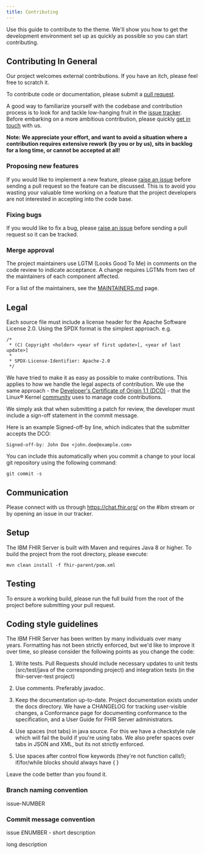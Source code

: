 ```yaml
---
title: Contributing
---
```


<PageDescription>

Use this guide to contribute to the theme. We'll show you how to get the development environment set up as quickly as possible so you can start contributing.

</PageDescription>

## Contributing In General
Our project welcomes external contributions. If you have an itch, please feel
free to scratch it.

To contribute code or documentation, please submit a [pull request](https://github.com/ibm/fhir/pulls).

A good way to familiarize yourself with the codebase and contribution process is
to look for and tackle low-hanging fruit in the [issue tracker](https://github.com/ibm/fhir/issues).
Before embarking on a more ambitious contribution, please quickly [get in touch](#communication) with us.

**Note: We appreciate your effort, and want to avoid a situation where a contribution
requires extensive rework (by you or by us), sits in backlog for a long time, or
cannot be accepted at all!**

### Proposing new features

If you would like to implement a new feature, please [raise an issue](https://github.com/ibm/fhir/issues)
before sending a pull request so the feature can be discussed. This is to avoid
you wasting your valuable time working on a feature that the project developers
are not interested in accepting into the code base.

### Fixing bugs

If you would like to fix a bug, please [raise an issue](https://github.com/ibm/fhir/issues) before sending a
pull request so it can be tracked.

### Merge approval

The project maintainers use LGTM (Looks Good To Me) in comments on the code
review to indicate acceptance. A change requires LGTMs from two of the
maintainers of each component affected.

For a list of the maintainers, see the [MAINTAINERS.md](MAINTAINERS.md) page.

## Legal

Each source file must include a license header for the Apache
Software License 2.0. Using the SPDX format is the simplest approach.
e.g.

```
/*
 * (C) Copyright <holder> <year of first update>[, <year of last update>]
 *
 * SPDX-License-Identifier: Apache-2.0
 */
```

We have tried to make it as easy as possible to make contributions. This
applies to how we handle the legal aspects of contribution. We use the
same approach - the [Developer's Certificate of Origin 1.1 (DCO)](https://github.com/hyperledger/fabric/blob/master/docs/source/DCO1.1.txt) - that the Linux® Kernel [community](https://elinux.org/Developer_Certificate_Of_Origin)
uses to manage code contributions.

We simply ask that when submitting a patch for review, the developer
must include a sign-off statement in the commit message.

Here is an example Signed-off-by line, which indicates that the
submitter accepts the DCO:

```
Signed-off-by: John Doe <john.doe@example.com>
```

You can include this automatically when you commit a change to your
local git repository using the following command:

```
git commit -s
```

## Communication
Please connect with us through https://chat.fhir.org/ on the #ibm stream or by opening an issue in our tracker.

## Setup
The IBM FHIR Server is built with Maven and requires Java 8 or higher.  To build the project from the root directory, please execute:

```
mvn clean install -f fhir-parent/pom.xml
```

## Testing
To ensure a working build, please run the full build from the root of the project before submitting your pull request.

## Coding style guidelines
The IBM FHIR Server has been written by many individuals over many years. Formatting has not been strictly enforced, but we'd like to improve it over time, so please consider the following points as you change the code:

1. Write tests. Pull Requests should include necessary updates to unit tests (src/test/java of the corresponding project) and integration tests (in the fhir-server-test project)

2. Use comments. Preferably javadoc.

3. Keep the documentation up-to-date. Project documentation exists under the docs directory. We have a CHANGELOG for tracking user-visible changes, a Conformance page for documenting conformance to the specification, and a User Guide for FHIR Server administrators.

4. Use spaces (not tabs) in java source. For this we have a checkstyle rule which will fail the build if you're using tabs. We also prefer spaces over tabs in JSON and XML, but its not strictly enforced.

5. Use spaces after control flow keywords (they're not function calls!); if/for/while blocks should always have { }

Leave the code better than you found it.

### Branch naming convention

issue-NUMBER

### Commit message convention

issue &pound;NUMBER - short description

long description
